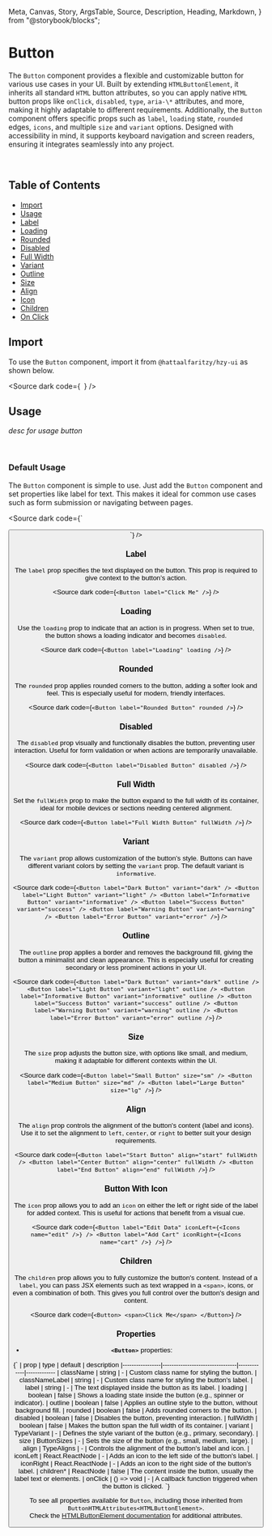   Meta,
  Canvas,
  Story,
  ArgsTable,
  Source,
  Description,
  Heading,
  Markdown,
} from "@storybook/blocks";

<Meta title="Button docs" of={ButtonStories} />

# Button

The `Button` component provides a flexible and customizable button for various use cases in your UI. Built by extending `HTMLButtonElement`, it inherits all standard `HTML` button attributes, so you can apply native `HTML` button props like `onClick`, `disabled`, `type`, `aria-\*` attributes, and more, making it highly adaptable to different requirements. Additionally, the `Button` component offers specific props such as `label`, `loading` state, `rounded` edges, `icons`, and multiple `size` and `variant` options. Designed with accessibility in mind, it supports keyboard navigation and screen readers, ensuring it integrates seamlessly into any project.

<br />

## Table of Contents

- [Import](#import)
- [Usage](#usage)
- [Label](#label)
- [Loading](#loading)
- [Rounded](#rounded)
- [Disabled](#disabled)
- [Full Width](#full-width)
- [Variant](#variant)
- [Outline](#outline) 
- [Size](#size)
- [Align](#align)
- [Icon](#icon)
- [Children](#children)
- [On Click](#on-click)

## Import

To use the `Button` component, import it from `@hattaalfaritzy/hzy-ui` as shown below.

<Source dark code={`
`} />

## Usage

_desc for usage button_

<br />

### Default Usage

The `Button` component is simple to use. Just add the `Button` component and set properties like label for text. This makes it ideal for common use cases such as form submission or navigating between pages.

<div class="custom-canvas">
  <Story of={ButtonStories.ButtonDefault} />
</div>

<Source dark code={`

<Button label="Button" />
`} />

### Label

The `label` prop specifies the text displayed on the button. This prop is required to give context to the button’s action.

<div class="custom-canvas">
  <Story of={ButtonStories.ButtonLabel} />
</div>

<Source dark code={`
<Button label="Click Me" />
`} />

### Loading

Use the `loading` prop to indicate that an action is in progress. When set to true, the button shows a loading indicator and becomes `disabled`.

<div class="custom-canvas">
  <Story of={ButtonStories.ButtonLoading} />
</div>

<Source dark code={`
<Button label="Loading" loading />
`} />

### Rounded

The `rounded` prop applies rounded corners to the button, adding a softer look and feel. This is especially useful for modern, friendly interfaces.

<div class="custom-canvas">
  <Story of={ButtonStories.ButtonRounded} />
</div>

<Source dark code={`
<Button label="Rounded Button" rounded />
`} />

### Disabled

The `disabled` prop visually and functionally disables the button, preventing user interaction. Useful for form validation or when actions are temporarily unavailable.

<div class="custom-canvas">
  <Story of={ButtonStories.ButtonDisabled} />
</div>

<Source dark code={`
<Button label="Disabled Button" disabled />
`} />

### Full Width

Set the `fullWidth` prop to make the button expand to the full width of its container, ideal for mobile devices or sections needing centered alignment.

<div class="custom-canvas full">
  <Story of={ButtonStories.ButtonFullWidth} />
</div>

<Source dark code={`
<Button label="Full Width Button" fullWidth />
`} />

### Variant

The `variant` prop allows customization of the button’s style. Buttons can have different variant colors by setting the `variant` prop. The default variant is `informative`.

<div class="custom-canvas">
  <Story of={ButtonStories.ButtonVariant} />
</div>

<Source dark code={`
<Button label="Dark Button" variant="dark" />
<Button label="Light Button" variant="light" />
<Button label="Informative Button" variant="informative" />
<Button label="Success Button" variant="success" />
<Button label="Warning Button" variant="warning" />
<Button label="Error Button" variant="error" />
`} />

### Outline

The `outline` prop applies a border and removes the background fill, giving the button a minimalist and clean appearance. This is especially useful for creating secondary or less prominent actions in your UI.

<div class="custom-canvas">
  <Story of={ButtonStories.ButtonVariantOutline} />
</div>

<Source dark code={`
<Button label="Dark Button" variant="dark" outline />
<Button label="Light Button" variant="light" outline />
<Button label="Informative Button" variant="informative" outline />
<Button label="Success Button" variant="success" outline />
<Button label="Warning Button" variant="warning" outline />
<Button label="Error Button" variant="error" outline />
`} />

### Size

The `size` prop adjusts the button size, with options like small, and medium, making it adaptable for different contexts within the UI.

<div class="custom-canvas">
  <Story of={ButtonStories.ButtonSmall} />
  <Story of={ButtonStories.ButtonMedium} />
    <Story of={ButtonStories.ButtonLarge} />
</div>

<Source dark code={`
<Button label="Small Button" size="sm" />
<Button label="Medium Button" size="md" />
<Button label="Large Button" size="lg" />
`} />

### Align

The `align` prop controls the alignment of the button's content (label and icons). Use it to set the alignment to `left`, `center`, or `right` to better suit your design requirements.

<div className="custom-canvas full columns">
  <Story of={ButtonStories.ButtonAlign} />
</div>

<Source dark code={`
<Button label="Start Button" align="start" fullWidth />
<Button label="Center Button" align="center" fullWidth />
<Button label="End Button" align="end" fullWidth />
`} />

### Button With Icon

The `icon` prop allows you to add an `icon` on either the left or right side of the label for added context. This is useful for actions that benefit from a visual cue.

<div class="custom-canvas">
  <Story of={ButtonStories.ButtonIconLeft} />
  <Story of={ButtonStories.ButtonIconRight} />
</div>

<Source dark code={`
<Button label="Edit Data" iconLeft={<Icons name="edit" />} />
<Button label="Add Cart" iconRight={<Icons name="cart" />} />
`} />

### Children

The `children` prop allows you to fully customize the button's content. Instead of a `label`, you can pass JSX elements such as text wrapped in a `<span>`, icons, or even a combination of both. This gives you full control over the button's design and content.

<div class="custom-canvas">
  <Story of={ButtonStories.ButtonChildren} />
</div>

<Source dark code={`
<Button>
  <span>Click Me</span>
</Button>
`} />

### Properties

- **`<Button>`** properties:

<Markdown>
  {`
| prop            | type                            | default     | description 
|-----------------|---------------------------------|-------------|-------------
| className       | string                          | -           | Custom class name for styling the button.
| classNameLabel  | string                          | -           | Custom class name for styling the button's label.
| label           | string                          | -           | The text displayed inside the button as its label.
| loading         | boolean                         | false       | Shows a loading state inside the button (e.g., spinner or indicator).
| outline         | boolean                         | false       | Applies an outline style to the button, without background fill.
| rounded         | boolean                         | false       | Adds rounded corners to the button.
| disabled        | boolean                         | false       | Disables the button, preventing interaction.
| fullWidth       | boolean                         | false       | Makes the button span the full width of its container.
| variant         | TypeVariant                     | -           | Defines the style variant of the button (e.g., primary, secondary).
| size            | ButtonSizes                     | -           | Sets the size of the button (e.g., small, medium, large).
| align           | TypeAligns                      | -           | Controls the alignment of the button's label and icon.
| iconLeft        | React.ReactNode                 | -           | Adds an icon to the left side of the button's label.
| iconRight       | React.ReactNode                 | -           | Adds an icon to the right side of the button's label.
| children*       | ReactNode                       | false       | The content inside the button, usually the label text or elements.
| onClick         | () => void                      | -           | A callback function triggered when the button is clicked.
`}
</Markdown>

To see all properties available for `Button`, including those inherited from `ButtonHTMLAttributes<HTMLButtonElement>`.<br />
Check the [HTMLButtonElement documentation](https://developer.mozilla.org/en-US/docs/Web/API/HTMLButtonElement) for additional attributes.
